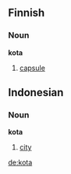 ==Finnish==
===Noun===
'''kota'''
#[[capsule]]
==Indonesian==
===Noun===
'''kota'''
#[[city]]

[[de:kota]]